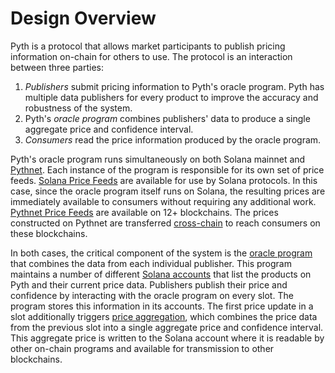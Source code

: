 # Design Overview

Pyth is a protocol that allows market participants to publish pricing information on-chain for others to use. The protocol is an interaction between three parties:

1. _Publishers_ submit pricing information to Pyth's oracle program. Pyth has multiple data publishers for every product to improve the accuracy and robustness of the system.
2. Pyth's _oracle program_ combines publishers' data to produce a single aggregate price and confidence interval.
3. _Consumers_ read the price information produced by the oracle program.

Pyth's oracle program runs simultaneously on both Solana mainnet and [Pythnet](how-pyth-works/pythnet.md).
Each instance of the program is responsible for its own set of price feeds.
[Solana Price Feeds](solana-price-feeds.md) are available for use by Solana protocols.
In this case, since the oracle program itself runs on Solana, the resulting prices are immediately available to consumers without requiring any additional work.
[Pythnet Price Feeds](pythnet-price-feeds.md) are available on 12+ blockchains.
The prices constructed on Pythnet are transferred [cross-chain](how-pyth-works/cross-chain.md) to reach consumers on these blockchains.

In both cases, the critical component of the system is the [oracle program](how-pyth-works/oracle-program.md) that combines the data from each individual publisher.
This program maintains a number of different [Solana accounts](how-pyth-works/account-structure.md) that list the products on Pyth and their current price data.
Publishers publish their price and confidence by interacting with the oracle program on every slot.
The program stores this information in its accounts.
The first price update in a slot additionally triggers [price aggregation](how-pyth-works/price-aggregation.md), which combines the price data from the previous slot into a single aggregate price and confidence interval.
This aggregate price is written to the Solana account where it is readable by other on-chain programs and available for transmission to other blockchains.
